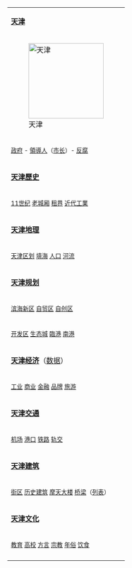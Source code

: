 {| cellspacing="0" width=171px style="padding: 0.1em both; float: right; margin: 1px 1px 0.5em 0.5em; border: #cccccc 2px solid; background: #efefef; text-align: center" class="editsection"
|bgcolor="#bcbcbc"|'''[[天津市|天津]]'''
|-
|[[File:炫彩津门99海河夜景.jpg|170px|天津]]
|-
|<small>[[天津市政府|政府]] - [[天津领导人列表|領導人]]（[[天津市市长列表|市长]]）- [[中共十八大以来天津市的反腐败工作|反腐]]  </small>
|-
|bgcolor="#cdcdcd"|'''[[天津歷史]]'''
|-
|<small>[[辽宋争夺天津|11世纪]] [[天津老城|老城厢]] [[天津租界|租界]] [[天津近代工业|近代工業]]</small>
|-
|bgcolor="#cdcdcd"|'''[[天津地理]]'''
|-
|<small>[[天津市行政区划|天津区划]] [[天津填海造陆工程|填海]] [[天津人口|人口]] [[天津水系|河流]]</small>
|-
|bgcolor="#cdcdcd"|'''[[天津城市规划|天津规划]]'''
|-
|<small>[[滨海新区]] [[中国（天津）自由贸易试验区|自贸区]] [[天津滨海高新技术产业开发区|自创区]]</small>
|-
|<small>[[天津经济技术开发区|开发区]] [[中新天津生态城|生态城]] [[天津临港经济区|臨港]] [[天津南港工业区|南港]]</small>
|-
|bgcolor="#cdcdcd"|'''[[天津经济]]'''（[[天津市地区生产总值|数据]]）
|-
|<small> [[天津工业|工业]] [[天津商業|商业]] [[天津金融业|金融]] [[天津老字号|品牌]] [[天津旅游|旅游]]</small>
|-
|bgcolor="#cdcdcd"|'''[[天津交通]]'''
|-
|<small>[[天津滨海国际机场|机场]] [[天津港|港口]] [[天津铁路|铁路]] [[天津轨道交通|轨交]]</small>
|-
|bgcolor="#cdcdcd"|'''[[天津建筑]]'''
|-
|<small> [[天津历史文化街区列表|街区]] [[天津市历史风貌建筑列表|历史建筑]] [[天津摩天大楼列表|摩天大楼]] [[天津桥梁|桥梁]]（[[天津海河桥梁列表|列表]]） </small>
|-
|bgcolor="#cdcdcd"|'''[[天津文化]]'''
|-
|<small>[[天津教育|教育]] [[天津市高等学校列表|高校]] [[天津话|方言]] [[天津宗教|宗教]] [[天津春节习俗|年俗]] [[津菜|饮食]]</small>
|-
|{{Portal-inline|天津|size=16}}
|}
<noinclude>
[[Category:天津导航模板| ]]
</noinclude>